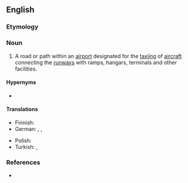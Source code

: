 ==English==

===Etymology===
{{compound|en|taxi|way}}

===Noun===
{{en-noun}}

# {{lb|en|aviation}} A road or path within an [[airport]] designated for the [[taxiing]] of [[aircraft]] connecting the [[runways]] with ramps, hangars, terminals and other facilities.

====Hypernyms====
* {{l|en|way}}

====Translations====
{{trans-top}}
* Finnish: {{t+|fi|rullaustie}}
* German: {{t+|de|Rollbahn|f}}, {{t+|de|Rollfeld|n}}, {{t|de|Rollweg|m}}
{{trans-mid}}
* Polish: {{t|pl|droga kołowania|f}}
* Turkish: {{t|tr|taksirut}}, {{t|tr|taksi yolu}}
{{trans-bottom}}

===References===
* {{pedia}}